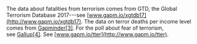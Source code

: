 The data about fatalities from terrorism comes from GTD, the Global Terrorism Database 2017---see [www.gapm.io/xgtdb17](http://www.gapm.io/xgtdb17). The data on terror deaths per income level comes from [Gapminder[3]](http://gapm.io/elev). For the poll about fear of terrorism, see [Gallup[4]](http://gapm.io/xgal17). See [www.gapm.io/tter](http://www.gapm.io/tter).